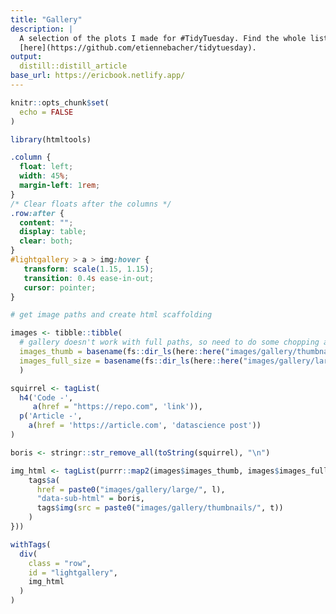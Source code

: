 ```yaml
---
title: "Gallery"
description: |
  A selection of the plots I made for #TidyTuesday. Find the whole list
  [here](https://github.com/etiennebacher/tidytuesday).
output:
  distill::distill_article
base_url: https://ericbook.netlify.app/
---
```




```r
knitr::opts_chunk$set(
  echo = FALSE
)

library(htmltools)

```

<!-- css sheets go into head ---->
<head>

<!--- main lightgallery ---->
<link rel="stylesheet" href="https://cdnjs.cloudflare.com/ajax/libs/lightgallery/2.1.8/css/lightgallery.min.css" integrity="sha512-DY7doCjzDiHKPjOIz7TBml+ZGeiORmxLdMEa8x7j+I0kuHD/vBogtvqhZCUbeCKJ8TR1slujyv9wxO4x0hbBMQ==" crossorigin="anonymous" referrerpolicy="no-referrer" />

<!-- lightgallery plugins -->

<link rel="stylesheet" href="https://cdnjs.cloudflare.com/ajax/libs/lightgallery/2.1.8/css/lg-thumbnail.min.css" integrity="sha512-wHHBD+hSImJWcX192FT77uzFT4pVJDZ5sTiVYE3cArMtIix9lycXS0lvuLwRVyyFQO4pTj7MKxSuFKFMVzjK2w==" crossorigin="anonymous" referrerpolicy="no-referrer" />

<link rel="stylesheet" href="https://cdnjs.cloudflare.com/ajax/libs/lightgallery/2.1.8/css/lg-share.min.css" integrity="sha512-dOqsuo1HGMv5ohBl/0OIUVzkwFLF8ZmjhpZp2VT2mpH5UuOJXwtBhxxtbrrEIpvTDWm7mESg0JsEl4zkUGv/gw==" crossorigin="anonymous" referrerpolicy="no-referrer" />

<link rel="stylesheet" href="https://cdnjs.cloudflare.com/ajax/libs/lightgallery/2.1.8/css/lg-zoom.min.css" integrity="sha512-SGo05yQXwPFKXE+GtWCn7J4OZQBaQIakZSxQSqUyVWqO0TAv3gaF/Vox1FmG4IyXJWDwu/lXzXqPOnfX1va0+A==" crossorigin="anonymous" referrerpolicy="no-referrer" />

</head>


<!---- js scripts go into body ---->

<!--- main lightgallery ---->
<script src="https://cdnjs.cloudflare.com/ajax/libs/lightgallery/2.1.8/lightgallery.min.js" integrity="sha512-BQPHJVHCOVIdd6S0Vi8+7gaPHy0cZxXNEzqn1gQWeYEMQMQDolld6PGJtShlVcCHEOwve3XHBwKaarmRO/Dnjw==" crossorigin="anonymous" referrerpolicy="no-referrer"></script>

<!-- lightgallery plugins -->
<script src="https://cdnjs.cloudflare.com/ajax/libs/lightgallery/2.1.8/plugins/thumbnail/lg-thumbnail.min.js" integrity="sha512-k8FNBu1DIf1nYGu45clIvqvk93ViLsqArYSULTd1PDXGwH6uniTxMa+h7Ag669l/g/FzSOG2foKygGYD/MkAMA==" crossorigin="anonymous" referrerpolicy="no-referrer"></script>

<script src="https://cdnjs.cloudflare.com/ajax/libs/lightgallery/2.1.8/plugins/share/lg-share.min.js" integrity="sha512-dzIgaUGIQD5lMqBh2gls2ERU0ReZqyBIOmJNOLm1NjhDzotZcRjZ1oja993dSRv62/dakvNsvwtXNOreTkAJ5A==" crossorigin="anonymous" referrerpolicy="no-referrer"></script>

<script src="https://cdnjs.cloudflare.com/ajax/libs/lightgallery/2.1.8/plugins/zoom/lg-zoom.min.js" integrity="sha512-wPh5IuI7eIXXS7SXTd0Xou0c1abJIocKCfrbHUFwem9wnd/v0ALKl+S69DvLcUgOVDYqjmIl1HkCOJl9y0IDaQ==" crossorigin="anonymous" referrerpolicy="no-referrer"></script>


```css
.column {
  float: left;
  width: 45%;
  margin-left: 1rem;
}
/* Clear floats after the columns */
.row:after {
  content: "";
  display: table;
  clear: both;
}
#lightgallery > a > img:hover {
   transform: scale(1.15, 1.15);
   transition: 0.4s ease-in-out;
   cursor: pointer;
}
```




```r

# get image paths and create html scaffolding

images <- tibble::tibble(
  # gallery doesn't work with full paths, so need to do some chopping and adding back-on
  images_thumb = basename(fs::dir_ls(here::here("images/gallery/thumbnails"))),
  images_full_size = basename(fs::dir_ls(here::here("images/gallery/large")))
  )

squirrel <- tagList(
  h4('Code -',
     a(href = "https://repo.com", 'link')),
  p('Article -',
    a(href = 'https://article.com', 'datascience post'))
)

boris <- stringr::str_remove_all(toString(squirrel), "\n")

img_html <- tagList(purrr::map2(images$images_thumb, images$images_full_size, function(t, l) {
    tags$a(
      href = paste0("images/gallery/large/", l),
      "data-sub-html" = boris,
      tags$img(src = paste0("images/gallery/thumbnails/", t))
    )
}))

withTags(
  div(
    class = "row",
    id = "lightgallery",
    img_html
  )
)

```


<!-- hideBarsDelay: Delay for hiding gallery controls in ms. ---->

<script type="text/javascript">
    lightGallery(document.getElementById('lightgallery'), {
      hideBarsDelay: 1500,
      plugins: [lgThumbnail, lgShare, lgZoom]
    }); 
</script>